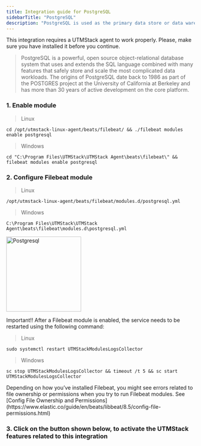 ```yaml
---
title: Integration guide for PostgreSQL
sidebarTitle: "PostgreSQL"
description: "PostgreSQL is used as the primary data store or data warehouse for many web, mobile, geospatial, and analytics applications."
---
```


<Warning>
    This integration requires a UTMStack agent to work properly. Please, make sure you have installed it before you continue.
</Warning>

> PostgreSQL is a powerful, open source object-relational database system that uses and extends the SQL language combined with many features that safely store and scale the most complicated data workloads. The origins of PostgreSQL date back to 1986 as part of the POSTGRES project at the University of California at Berkeley and has more than 30 years of active development on the core platform.

### 1. Enable module

> Linux

```
cd /opt/utmstack-linux-agent/beats/filebeat/ && ./filebeat modules enable postgresql
```

> Windows

```
cd "C:\Program Files\UTMStack\UTMStack Agent\beats\filebeat\" && filebeat modules enable postgresql
```

### 2. Configure Filebeat module

> Linux

```
/opt/utmstack-linux-agent/beats/filebeat/modules.d/postgresql.yml
```

> Windows

```
C:\Program Files\UTMStack\UTMStack Agent\beats\filebeat\modules.d\postgresql.yml
```

<img
  height="200"
  className="block rounded-xl"
  src="/images/integrations/pgsql/config-postgresql.png"
  alt="Postgresql"
/>

<Note>
    Important!! After a Filebeat module is enabled, the service needs to be restarted using the following command:
</Note>

> Linux

```
sudo systemctl restart UTMStackModulesLogsCollector
```

> Windows

```
sc stop UTMStackModulesLogsCollector && timeout /t 5 && sc start UTMStackModulesLogsCollector
```

<Warning>
    Depending on how you’ve installed Filebeat, you might see errors related to file ownership or permissions when you try to run Filebeat modules. See [Config File Ownership and Permissions](https://www.elastic.co/guide/en/beats/libbeat/8.5/config-file-permissions.html)
</Warning>

### 3. Click on the button shown below, to activate the UTMStack features related to this integration
